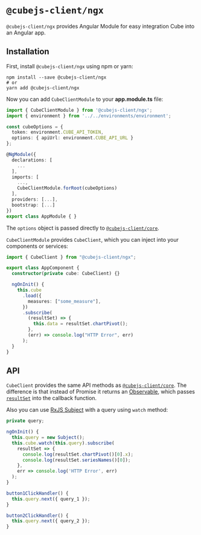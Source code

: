 # `@cubejs-client/ngx`

`@cubejs-client/ngx` provides Angular Module for easy integration Cube into an
Angular app.

## Installation

First, install `@cubejs-client/ngx` using npm or yarn:

```bash{outputLines: 2}
npm install --save @cubejs-client/ngx
# or
yarn add @cubejs-client/ngx
```

Now you can add `CubeClientModule` to your **app.module.ts** file:

```typescript
import { CubeClientModule } from '@cubejs-client/ngx';
import { environment } from '../../environments/environment';

const cubeOptions = {
  token: environment.CUBE_API_TOKEN,
  options: { apiUrl: environment.CUBE_API_URL }
};

@NgModule({
  declarations: [
    ...
  ],
  imports: [
    ...,
    CubeClientModule.forRoot(cubeOptions)
  ],
  providers: [...],
  bootstrap: [...]
})
export class AppModule { }
```

The `options` object is passed directly to
[`@cubejs-client/core`](/product/apis-integrations/javascript-sdk/reference/cubejs-client-core).

`CubeClientModule` provides `CubeClient`, which you can inject into your
components or services:

```typescript
import { CubeClient } from "@cubejs-client/ngx";

export class AppComponent {
  constructor(private cube: CubeClient) {}

  ngOnInit() {
    this.cube
      .load({
        measures: ["some_measure"],
      })
      .subscribe(
        (resultSet) => {
          this.data = resultSet.chartPivot();
        },
        (err) => console.log("HTTP Error", err)
      );
  }
}
```

## API

`CubeClient` provides the same API methods as
[`@cubejs-client/core`](/product/apis-integrations/javascript-sdk/reference/cubejs-client-core#cubeapi). The
difference is that instead of Promise it returns an
[Observable](http://reactivex.io/rxjs/class/es6/Observable.js~Observable.html),
which passes [`resultSet`](/product/apis-integrations/javascript-sdk/reference/cubejs-client-core#resultset) into the
callback function.

Also you can use [RxJS Subject](https://rxjs-dev.firebaseapp.com/guide/subject)
with a query using `watch` method:

```typescript
private query;

ngOnInit() {
  this.query = new Subject();
  this.cube.watch(this.query).subscribe(
    resultSet => {
      console.log(resultSet.chartPivot()[0].x);
      console.log(resultSet.seriesNames()[0]);
    },
    err => console.log('HTTP Error', err)
  );
}

button1ClickHandler() {
  this.query.next({ query_1 });
}

button2ClickHandler() {
  this.query.next({ query_2 });
}
```
